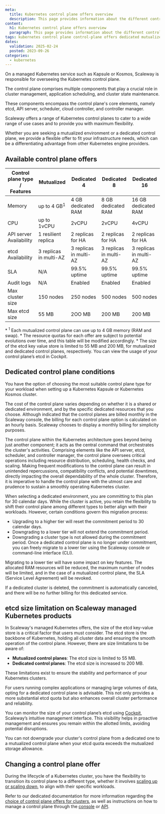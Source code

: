 ```yaml
---
meta:
  title: Kubernetes control plane offers overview
  description: This page provides information about the different control plane offers available for Scaleway Kubernetes Kapsule and Kosmos
content:
  h1: Kubernetes control plane offers overview
  paragraph: This page provides information about the different control plane offers available for Scaleway Kubernetes Kapsule and Kosmos
tags: kubernetes control plane control-plane offers dedicated mutualized
dates:
  validation: 2025-02-24
  posted: 2023-09-26
categories:
  - kubernetes
---
```



On a managed Kubernetes service such as Kapsule or Kosmos, Scaleway is responsible for overseeing the Kubernetes control plane.

The control plane comprises multiple components that play a crucial role in cluster management, application scheduling, and cluster state maintenance.

These components encompass the control plane's core elements, namely etcd, API server, scheduler, cloud controller, and controller manager.

Scaleway offers a range of Kubernetes control planes to cater to a wide range of use cases and to provide you with maximum flexibility.

Whether you are seeking a mutualized environment or a dedicated control plane, we provide a flexible offer to fit your infrastructure needs, which can be a differentiating advantage from other Kubernetes engine providers.

## Available control plane offers

| Control plane type /<br />Features | Mutualized | Dedicated 4       | Dedicated 8       | Dedicated 16        |
|--------------------|---------------------------|-------------------|-------------------|--------------------|
| Memory             | up to 4 GB<sup>1</sup>    | 4 GB dedicated RAM | 8 GB dedicated RAM | 16 GB dedicated RAM |
| CPU             | up to 1vCPU    | 2vCPU | 2vCPU | 4vCPU |
| API server Availability       | 1 resilient replica       | 2 replicas for HA | 2 replicas for HA | 2 replicas for HA  |
| etcd Availability       | 3 replicas in multi-AZ       | 3 replicas in multi-AZ | 3 replicas in multi-AZ | 3 replicas in multi-AZ  |
| SLA                | N/A                       | 99.5% uptime      | 99.5% uptime      | 99.5% uptime       |
| Audit logs         | N/A                       | Enabled      | Enabled      | Enabled       |
| Max cluster size   | 150 nodes                 | 250 nodes         | 500 nodes         | 500 nodes          |
| Max etcd size      | 55 MB                     | 2OO MB            | 200 MB            | 200 MB             |


<Message type="note">
  * <sup>1</sup> Each mutualized control plane can use up to 4 GB memory (RAM and swap).
  * The resource quotas for each offer are subject to potential evolutions over time, and this table will be modified accordingly.
  * The size of the etcd key value store is limited to 55 MB and 200 MB, for mutualized and dedicated control planes, respectively. You can view the usage of your control plane’s etcd in Cockpit.
</Message>

<Lightbox src={image} alt="Schema Scaleway Dedicated control planes for Kubernetes" size="large" />

## Dedicated control plane conditions

You have the option of choosing the most suitable control plane type for your workload when setting up a Kubernetes Kapsule or Kubernetes Kosmos cluster.

The cost of the control plane varies depending on whether it is a shared or dedicated environment, and by the specific dedicated resources that you choose. Although indicated that the control planes are billed monthly in the Scaleway console, the billing for each control plane option is calculated on an hourly basis. Scaleway chooses to display a monthly billing for simplicity purposes.

The control plane within the Kubernetes architecture goes beyond being just another component; it acts as the central command that orchestrates the cluster's activities. Comprising elements like the API server, etcd, scheduler, and controller manager, the control plane oversees critical operations including resource distribution, scheduling, health checks, and scaling. Making frequent modifications to the control plane can result in unintended repercussions, compatibility conflicts, and potential downtimes, directly impacting the overall dependability of the whole cluster. Therefore, it is imperative to handle the control plane with the utmost care and prudence to sustain a smoothly operating Kubernetes cluster.

When selecting a dedicated environment, you are committing to this plan for 30 calendar days. While the cluster is active, you retain the flexibility to shift their control plane among different types to better align with their workloads. However, certain conditions govern this migration process:
* Upgrading to a higher tier will reset the commitment period to 30 calendar days.
* Downgrading to a lower tier will not extend the commitment period.
* Downgrading a cluster type is not allowed during the commitment period.
Once a dedicated control plane is no longer under commitment, you can freely migrate to a lower tier using the Scaleway console or command-line interface (CLI).

<Message type="important">
  Migrating to a lower tier will have some impact on key features. The allocated RAM resources will be reduced, the maximum number of nodes will be limited, and in the case of a mutualized control plane, the SLA (Service Level Agreement) will be revoked.
</Message>

If a dedicated cluster is deleted, the commitment is automatically canceled, and there will be no further billing for this dedicated service.

## etcd size limitation on Scaleway managed Kubernetes products

In Scaleway's managed Kubernetes offers, the size of the etcd key-value store is a critical factor that users must consider.
The etcd store is the backbone of Kubernetes, holding all cluster data and ensuring the smooth operation of the control plane. However, there are size limitations to be aware of:

- **Mutualized control planes**: The etcd size is limited to 55 MB.
- **Dedicated control planes**: The etcd size is increased to 200 MB.

These limitations exist to ensure the stability and performance of your Kubernetes clusters.

For users running complex applications or managing large volumes of data, opting for a dedicated control plane is advisable. This not only provides a more substantial etcd quota but also enhances overall cluster performance and reliability. 

You can monitor the size of your control plane’s etcd using [Cockpit](/cockpit/quickstart/), Scaleway’s intuitive management interface. This visibility helps in proactive management and ensures you remain within the allotted limits, avoiding potential disruptions.

<Message type="note">
  You can not downgrade your cluster's control plane from a dedicated one to a mutualized control plane when your etcd quota exceeds the mutualized storage allowance.
</Message>

## Changing a control plane offer

During the lifecycle of a Kubernetes cluster, you have the flexibility to transition its control plane to a different type, whether it involves [scaling up or scaling down](/kubernetes/faq/#can-i-change-the-offer-of-my-clusters-control-plane), to align with their specific workloads.

Refer to our dedicated documentation for more information regarding the [choice of control plane offers for clusters](/kubernetes/faq/#can-i-choose-the-type-of-control-plane-for-my-cluster), as well as instructions on how to manage a control plane through the [console](/kubernetes/how-to/edit-cluster/) or [API](https://www.scaleway.com/en/developers/api/kubernetes/).